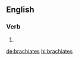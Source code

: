 ==English==

===Verb===
{{head|en|verb form}}

# {{en-third-person singular of|brachiate}}

[[de:brachiates]]
[[hi:brachiates]]